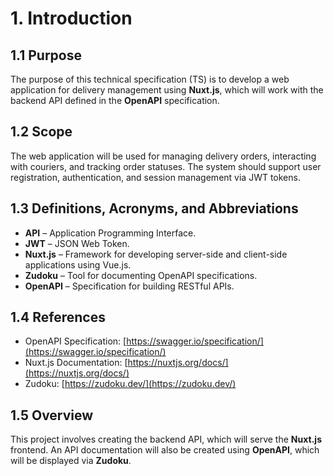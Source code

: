 
# 1. Introduction

## 1.1 Purpose
The purpose of this technical specification (TS) is to develop a web application for delivery management using **Nuxt.js**, which will work with the backend API defined in the **OpenAPI** specification.

## 1.2 Scope
The web application will be used for managing delivery orders, interacting with couriers, and tracking order statuses. The system should support user registration, authentication, and session management via JWT tokens.

## 1.3 Definitions, Acronyms, and Abbreviations
- **API** – Application Programming Interface.
- **JWT** – JSON Web Token.
- **Nuxt.js** – Framework for developing server-side and client-side applications using Vue.js.
- **Zudoku** – Tool for documenting OpenAPI specifications.
- **OpenAPI** – Specification for building RESTful APIs.

## 1.4 References
- OpenAPI Specification: [https://swagger.io/specification/](https://swagger.io/specification/)
- Nuxt.js Documentation: [https://nuxtjs.org/docs/](https://nuxtjs.org/docs/)
- Zudoku: [https://zudoku.dev/](https://zudoku.dev/)

## 1.5 Overview
This project involves creating the backend API, which will serve the **Nuxt.js** frontend. An API documentation will also be created using **OpenAPI**, which will be displayed via **Zudoku**.
